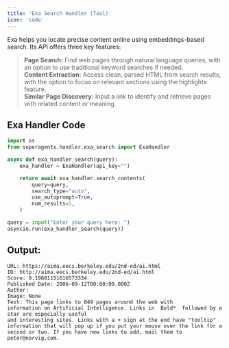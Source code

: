 ```yaml
---
title: 'Exa Search Handler (Tool)'
icon: 'code'
---
```


Exa helps you locate precise content online using embeddings-based search. Its API offers three key features:

>**Page Search:** Find web pages through natural language queries, with an option to use traditional keyword searches
if needed. <br /> **Content Extraction:** Access clean, parsed HTML from search results, with the option to focus on
relevant sections using the highlights feature. <br /> **Similar Page Discovery:** Input a link to identify and retrieve
pages with related content or meaning.

## Exa Handler Code

```python exa_handler_test.py
import os
from superagentx.handler.exa_search import ExaHandler

async def exa_handler_search(query):
    exa_handler = ExaHandler(api_key="")

    return await exa_handler.search_contents(
        query=query,
        search_type="auto",
        use_autoprompt=True,
        num_results=5,
    )

query = input("Enter your query here: ")
asyncio.run(exa_handler_search(query))
```

## Output:

```log output
URL: https://aima.eecs.berkeley.edu/2nd-ed/ai.html
ID: http://aima.eecs.berkeley.edu/2nd-ed/ai.html
Score: 0.19881151616573334
Published Date: 2006-09-12T00:00:00.000Z
Author:
Image: None
Text: This page links to 849 pages around the web with
information on Artificial Intelligence. Links in  Bold*  followed by a star are especially useful
and interesting sites. Links with a + sign at the end have "tooltip"
information that will pop up if you put your mouse over the link for a
second or two. If you have new links to add, mail them to peter@norvig.com.
```

